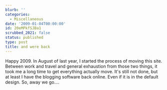 ```yaml
---
blurb: ''
categories:
  - Miscellaneous
date: '2009-01-04T00:00:00'
id: 20eMPkfSJBa1
scrubbed_2021: false
status: published
type: post
title: and were back
---
```


Happy 2009. In August of last year, I started the process of moving
this site. Between work and travel and general exhaustion from
those two things, it took me a long time to get everything actually
move. It's still not done, but at least I have the blogging
software back online. Even if it is in the default design. So, away
we go....
